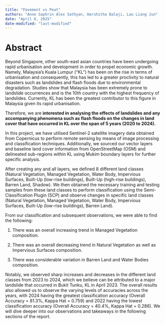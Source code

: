 ```yaml
---
title: "Pavement vs Peat"
authors: "Anne Saphrin Alex Sathyan, Harshitha Balaji, Lau Liang Jun"
date: "April 6, 2025"
date-modified: "last-modified"
---
```


# Abstract

Beyond Singapore, other south-east asian countries have been undergoing rapid urbanisation and development in order to propel economic growth. Namely, Malaysia’s Kuala Lumpur (“KL”) has been on the rise in terms of urbanisation and consequently, this has led to a greater proclivity to natural disasters such as landslides and flash floods due to environmental degradation. Studies show that Malaysia has been extremely prone to landslide occurrences and is the 10th country with the highest frequency of landslides. Currently, KL has been the greatest contributor to this figure in Malaysia given its rapid urbanisation. 

Therefore, we are **interested in analysing the effects of landslides and any accompanying phenomena such as flash floods on the changes in land cover that have occurred in KL over the span of 5 years (2020 to 2024).** 

In this project, we have utilised Sentinel-2 satellite imagery data obtained from Copernicus to perform remote sensing by means of image processing and classification techniques. Additionally, we sourced our vector layers and baseline land cover information from OpenStreetMap (OSM) and delineated sub-regions within KL using Mukim boundary layers for further specific analysis. 

After creating any and all layers, we defined 8 different land classes (Natural Vegetation, Managed Vegetation, Water Body, Impervious Surfaces, Built-Up (low-rise buildings), Built-Up (high-rise buildings), Barren Land, Shadow). We then obtained the necessary training and testing samples from these land classes to perform classification using the Semi-Classification Plugin (SCP) and observe changes in specific land classes (Natural Vegetation, Managed Vegetation, Water Body, Impervious Surfaces, Built-Up (low-rise buildings), Barren Land). 

From our classification and subsequent observations, we were able to find the following: 

1.  There was an overall increasing trend in Managed Vegetation composition.

2.  There was an overall decreasing trend in Natural Vegetation as well as Impervious Surfaces composition.

3.  There was considerable variation in Barren Land and Water Bodies composition.

Notably, we observed sharp increases and decreases in the different land classes from 2023 to 2024, which we believe can be attributed to a major landslide that occurred in Bukit Tunku, KL in April 2023. The overall results also allowed us to observe the varying levels of accuracies across the years, with 2024 having the greatest classification accuracy (Overall Accuracy = 81.3%, Kappa Hat = 0.759) and 2022 having the lowest classification accuracy (Overall Accuracy = 40.4%, Kappa Hat = 0.286). We will dive deeper into our observations and takeaways in the following sections of the report. 

\
